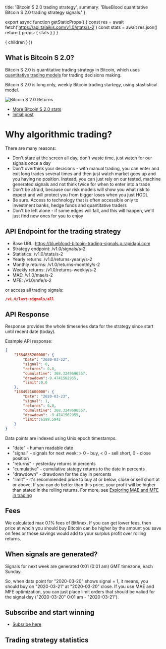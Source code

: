 

  title: 'Bitcoin S 2.0 trading strategy',
  summary: 'BlueBlood quantitative Bitcoin S 2.0 trading strategy signals.'
}

export async function getStaticProps() {
  const res = await fetch('https://api.talaikis.com/v1.0/stats/s-2')
  const stats = await res.json()
  return { props: { stats } }
}

  <Page path={router.pathname} meta={meta} stats={stats}>
    { children }
  </Page>
))

## What is Bitcoin S 2.0?

Bitcoin S 2.0 is quantitative trading strategy in Bitcoin, which uses [quantitative trading models](https://blueblood.talaikis.com/posts/trading-philosophy) for trading decisions making.

Bitcoin S 2.0 is long only, weekly Bitcoin trading startegy, using stastistical model.

![Bitcoin S 2.0 Returns](https://blue-images.talaikis.com/f-returns.png "Bitcoin S 2.0 Returns")

* [More Bitcoin S 2.0 stats](https://blueblood.talaikis.com/performance)
* [Initial post](https://blueblood.talaikis.com/posts/introducing-bitcoin-strategies)

# Why algorithmic trading?

There are many reasons:

* Don't stare at the screen all day, don't waste time, just watch for our signals once a day
* Don't overthink your decisions - with manual trading, you can enter and exit long trades several times and then just watch market goes up and you having no position. Instead, you can just rely on our tested, machine generated signals and not think twice for when to enter into a trade
* Don't be afraid, because our risk models will show you what risk to expect and will protect you from bigger loses when you just HODL
* Be sure. Access to technology that is often accessible only to investment banks, hedge funds and quantitative traders
* Don't be left alone - if some edges will fall, and this will happen, we'll just find new ones for you to enjoy

## API Endpoint for the trading strategy

* Base URL: https://blueblood-bitcoin-trading-signals.p.rapidapi.com
* Strategy endpoint: /v1.0/signals/s-2
* Statistics: /v1.0/stats/s-2
* Yearly returns: /v1.0/returns-yearly/s-2
* Monthly returns: /v1.0/returns-monthly/s-2
* Weekly returns: /v1.0/returns-weekly/s-2
* MAE: /v1.0/mae/s-2
* MFE: /v1.0/mfe/s-2

or access all trading signals:

```json
/v1.0/last-signals/all
```

## API Response

Response provides the whole timeseries data for the strategy since start until recent date (today).

Example API response:

```json
{
    "1584835200000": {
        "Date": "2020-03-22",
        "signal": 0,
        "returns": 0.0,
        "cumulative": 368.3249696557,
        "drawdown":-9.4741562955,
        "limit":0.0
    },
    "1584921600000": {
        "Date": "2020-03-23",
        "signal": 1,
        "returns": 0.0,
        "cumulative": 368.3249696557,
        "drawdown": -9.4741562955,
        "limit":6199.5942
    }
}
```

Data points are indexed using Unix epoch timestamps.

* "date" - human readable date
* "signal" - signals for next week: > 0 - buy, < 0 - sell short, 0 - close position
* "returns" - yesterday returns in percents
* "cumulative" - cumulative stategy returns to the date in percents
* "drawdown" - drawdown for the day in percents
* "limit" - it's recommended price to buy at or below, close or sell short at or above. If you can do better than this price, your profit will be higher than stated in the rolling returns. For more, see [Exploring MAE and MFE in trading](https://blueblood.talaikis.com/posts/explaining-mae-mfe-trading)

## Fees

We calculated max 0.1% fees of Bitfinex. If you can get lower fees, then price at whcih you should buy Bitcoin can be higher by the amount you save on fees or those savings would add to your surplus profit over rolling returns.

## When signals are generated?

Signals for next week are generated 0:01 (0:01 am) GMT timezone, each Sunday.

So, when data point for "2020-03-20" shows signal = 1, it means, you should buy on "2020-03-21" at "2020-03-20" close. If you use MAE and MFE optimization, you can just place limit orders that should be valiod for the signal day ("2020-03-20" 0:01 am - "2020-03-21").

## Subscribe and start winning

- [Subsribe here](https://rapidapi.com/talaikis.tadas/api/blueblood-bitcoin-trading-signals/pricing)

## Trading strategy statistics
